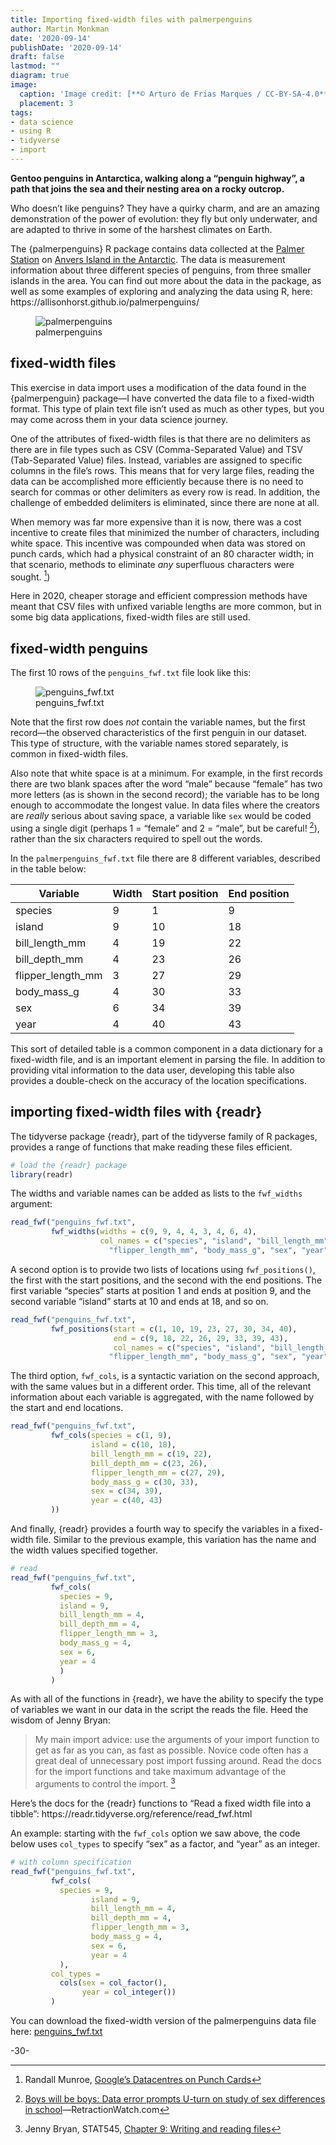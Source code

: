 ```yaml
---
title: Importing fixed-width files with palmerpenguins
author: Martin Monkman
date: '2020-09-14'
publishDate: '2020-09-14'
draft: false
lastmod: ""
diagram: true
image:
  caption: 'Image credit: [**© Arturo de Frias Marques / CC-BY-SA-4.0**](https://en.wikipedia.org/wiki/Gentoo_penguin#/media/File:Gentoo_Penguin_AdF.jpg)'
  placement: 3
tags:
- data science
- using R
- tidyverse
- import
---
```


__Gentoo penguins in Antarctica, walking along a "penguin highway", a path that joins the sea and their nesting area on a rocky outcrop.__



Who doesn't like penguins? They have a quirky charm, and are an amazing demonstration of the power of evolution: they fly but only underwater, and are adapted to thrive in some of the harshest climates on Earth.

The {palmerpenguins} R package contains data collected at the [Palmer Station](https://www.usap.gov/videoclipsandmaps/palwebcam.cfm) on [Anvers Island in the Antarctic](https://www.openstreetmap.org/search?query=palmer%20road#map=16/-64.7741/-64.0503){target="blank"}. The data is measurement information about three different species of penguins, from three smaller islands in the area. You can find out more about the data in the package, as well as some examples of exploring and analyzing the data using R, here: https://allisonhorst.github.io/palmerpenguins/ 

![palmerpenguins](logo.png)

## fixed-width files

This exercise in data import uses a modification of the data found in the {palmerpenguin} package—I have converted the data file to a fixed-width format. This type of plain text file isn't used as much as other types, but you may come across them in your data science journey. 

One of the attributes of fixed-width files is that there are no delimiters as there are in file types such as CSV (Comma-Separated Value) and TSV (Tab-Separated Value) files. Instead, variables are assigned to specific columns in the file's rows. This means that for very large files, reading the data can be accomplished more efficiently because there is no need to search for commas or other delimiters as every row is read. In addition, the challenge of embedded delimiters is eliminated, since there are none at all.

When memory was far more expensive than it is now, there was a cost incentive to create files that minimized the number of characters, including white space. This incentive was compounded when data was stored on punch cards, which had a physical constraint of an 80 character width; in that scenario, methods to eliminate _any_ superfluous characters were sought. ^[Randall Munroe, [Google's Datacentres on Punch Cards](https://what-if.xkcd.com/63/){target="blank"}])

Here in 2020, cheaper storage and efficient compression methods have meant that CSV files with unfixed variable lengths are more common, but in some big data applications, fixed-width files are still used.


## fixed-width penguins

The first 10 rows of the `penguins_fwf.txt` file look like this:

![penguins_fwf.txt](penguins_10rows.JPG)

Note that the first row does _not_ contain the variable names, but the first record—the observed characteristics of the first penguin in our dataset. This type of structure, with the variable names stored separately, is common in fixed-width files.

Also note that white space is at a minimum. For example, in the first records there are two blank spaces after the word "male" because "female" has two more letters (as is shown in the second record); the variable has to be long enough to accommodate the longest value. In data files where the creators are _really_ serious about saving space, a variable like `sex` would be coded using a single digit (perhaps 1 = "female" and 2 = "male", but be careful! ^[[Boys will be boys: Data error prompts U-turn on study of sex differences in school](https://retractionwatch.com/2017/10/17/boys-will-boys-data-error-prompts-u-turn-study-sex-differences-school/)—RetractionWatch.com]), rather than the six characters required to spell out the words.


In the `palmerpenguins_fwf.txt` file there are 8 different variables, described in the table below:

Variable           Width   Start position   End position
--------           -----   --------------   ------------
species            9       1                9
island             9       10               18
bill_length_mm     4       19               22
bill_depth_mm      4       23               26
flipper_length_mm  3       27               29
body_mass_g        4       30               33
sex                6       34               39
year               4       40               43

This sort of detailed table is a common component in a data dictionary for a fixed-width file, and is an important element in parsing the file. In addition to providing vital information to the data user, developing this table also provides a double-check on the accuracy of the location specifications.



## importing fixed-width files with {readr} 

The tidyverse package {readr}, part of the tidyverse family of R packages, provides a range of functions that make reading these files efficient.

```r
# load the {readr} package
library(readr)
```


The widths and variable names can be added as lists to the `fwf_widths` argument:

```r

read_fwf("penguins_fwf.txt",
         fwf_widths(widths = c(9, 9, 4, 4, 3, 4, 6, 4),
                    col_names = c("species", "island", "bill_length_mm", "bill_depth_mm",
                      "flipper_length_mm", "body_mass_g", "sex", "year")))

```

A second option is to provide two lists of locations using `fwf_positions()`, the first with the start positions, and the second with the end positions. The first variable "species" starts at position 1 and ends at position 9, and the second variable "island" starts at 10 and ends at 18, and so on.


```r
read_fwf("penguins_fwf.txt",
         fwf_positions(start = c(1, 10, 19, 23, 27, 30, 34, 40),
                       end = c(9, 18, 22, 26, 29, 33, 39, 43),
                       col_names = c("species", "island", "bill_length_mm", "bill_depth_mm",
                      "flipper_length_mm", "body_mass_g", "sex", "year")))

```


The third option, `fwf_cols`, is a syntactic variation on the second approach, with the same values but in a different order. This time, all of the relevant information about each variable is aggregated, with the name followed by the start and end locations.

```r
read_fwf("penguins_fwf.txt",
         fwf_cols(species = c(1, 9),
                  island = c(10, 18),
                  bill_length_mm = c(19, 22),
                  bill_depth_mm = c(23, 26),
                  flipper_length_mm = c(27, 29),
                  body_mass_g = c(30, 33),
                  sex = c(34, 39),
                  year = c(40, 43)
         ))

```

And finally, {readr} provides a fourth way to specify the variables in a fixed-width file. Similar to the previous example, this variation has the name and the width values specified together.

```r

# read 
read_fwf("penguins_fwf.txt", 
         fwf_cols(
           species = 9,
           island = 9,
           bill_length_mm = 4,
           bill_depth_mm = 4,
           flipper_length_mm = 3,
           body_mass_g = 4,
           sex = 6,
           year = 4
           )
         )

```

As with all of the functions in {readr}, we have the ability to specify the type of variables we want in our data in the script the reads the file. Heed the wisdom of Jenny Bryan:

> My main import advice: use the arguments of your import function to get as far as you can, as fast as possible. Novice code often has a great deal of unnecessary post import fussing around. Read the docs for the import functions and take maximum advantage of the arguments to control the import. ^[Jenny Bryan, STAT545, [Chapter 9: Writing and reading files](https://stat545.com/import-export.html)]

Here's the docs for the {readr} functions to "Read a fixed width file into a tibble": https://readr.tidyverse.org/reference/read_fwf.html 


An example: starting with the `fwf_cols` option we saw above, the code below uses `col_types` to specify "sex" as a factor, and "year" as an integer.

```r
# with column specification
read_fwf("penguins_fwf.txt", 
         fwf_cols(
           species = 9, 
                  island = 9,
                  bill_length_mm = 4,
                  bill_depth_mm = 4,
                  flipper_length_mm = 3,
                  body_mass_g = 4,
                  sex = 6,
                  year = 4
           ),
         col_types =
           cols(sex = col_factor(),
                year = col_integer())
         )
```



You can download the fixed-width version of the palmerpenguins data file here: [penguins_fwf.txt](https://drive.google.com/file/d/1_TaotqgmiQqw0fShrEKueU5nM_RkuHbp/view?usp=sharing)


-30-